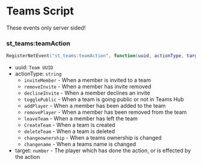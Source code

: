 
# Teams Script

<ResourceLinks link="https://shop.stausi.com/package/6528185" />

<Callout type="info">
These events only server sided!
</Callout>

### st_teams:teamAction

```lua
RegisterNetEvent("st_teams:teamAction", function(uuid, actionType, target) end)
```

- uuid: `Team UUID`
- actionType: `string`
  - `inviteMember` - When a member is invited to a team
  - `removeInvite` - When a member has invite removed
  - `declineInvite` - When a member declines an invite
  - `togglePublic` - When a team is going public or not in Teams Hub
  - `addPlayer` - When a member has been added to the team
  - `removePlayer` - When a member has been removed from the team
  - `leaveTeam` - When a member has left the team
  - `CreateTeam` - When a team is created
  - `deleteTeam` - When a team is deleted
  - `changeownership` - When a teams ownership is changed
  - `changename` - When a teams name is changed
- target: `number` - The player which has done the action, or is effected by the action